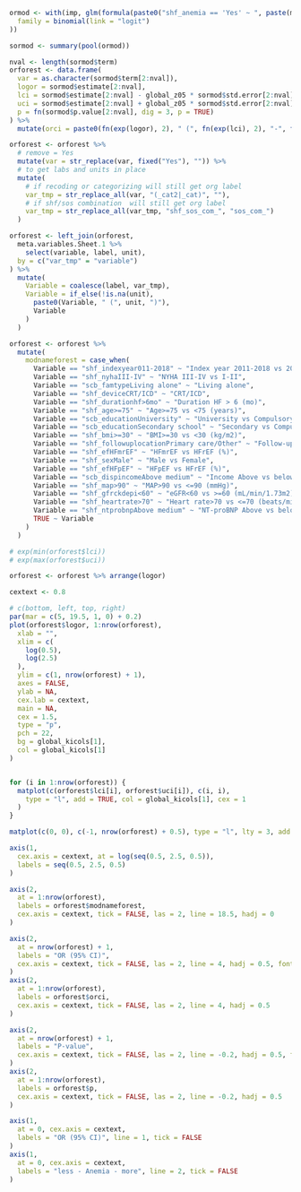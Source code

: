 ```r

ormod <- with(imp, glm(formula(paste0("shf_anemia == 'Yes' ~ ", paste(modvars, collapse = " + "))),
  family = binomial(link = "logit")
))

sormod <- summary(pool(ormod))

nval <- length(sormod$term)
orforest <- data.frame(
  var = as.character(sormod$term[2:nval]),
  logor = sormod$estimate[2:nval],
  lci = sormod$estimate[2:nval] - global_z05 * sormod$std.error[2:nval],
  uci = sormod$estimate[2:nval] + global_z05 * sormod$std.error[2:nval],
  p = fn(sormod$p.value[2:nval], dig = 3, p = TRUE)
) %>%
  mutate(orci = paste0(fn(exp(logor), 2), " (", fn(exp(lci), 2), "-", fn(exp(uci), 2), ")"))

orforest <- orforest %>%
  # remove = Yes
  mutate(var = str_replace(var, fixed("Yes"), "")) %>%
  # to get labs and units in place
  mutate(
    # if recoding or categorizing will still get org label
    var_tmp = str_replace_all(var, "(_cat2|_cat)", ""),
    # if shf/sos combination  will still get org label
    var_tmp = str_replace_all(var_tmp, "shf_sos_com_", "sos_com_")
  )

orforest <- left_join(orforest,
  meta.variables.Sheet.1 %>%
    select(variable, label, unit),
  by = c("var_tmp" = "variable")
) %>%
  mutate(
    Variable = coalesce(label, var_tmp),
    Variable = if_else(!is.na(unit),
      paste0(Variable, " (", unit, ")"),
      Variable
    )
  )

orforest <- orforest %>%
  mutate(
    modnameforest = case_when(
      Variable == "shf_indexyear011-2018" ~ "Index year 2011-2018 vs 2000-2010",
      Variable == "shf_nyhaIII-IV" ~ "NYHA III-IV vs I-II",
      Variable == "scb_famtypeLiving alone" ~ "Living alone",
      Variable == "shf_deviceCRT/ICD" ~ "CRT/ICD",
      Variable == "shf_durationhf>6mo" ~ "Duration HF > 6 (mo)",
      Variable == "shf_age>=75" ~ "Age>=75 vs <75 (years)",
      Variable == "scb_educationUniversity" ~ "University vs Compulsory school",
      Variable == "scb_educationSecondary school" ~ "Secondary vs Compulsory school",
      Variable == "shf_bmi>=30" ~ "BMI>=30 vs <30 (kg/m2)",
      Variable == "shf_followuplocationPrimary care/Other" ~ "Follow-up PC/Other vs Hospital",
      Variable == "shf_efHFmrEF" ~ "HFmrEF vs HFrEF (%)",
      Variable == "shf_sexMale" ~ "Male vs Female",
      Variable == "shf_efHFpEF" ~ "HFpEF vs HFrEF (%)",
      Variable == "scb_dispincomeAbove medium" ~ "Income Above vs below medium",
      Variable == "shf_map>90" ~ "MAP>90 vs <=90 (mmHg)",
      Variable == "shf_gfrckdepi<60" ~ "eGFR<60 vs >=60 (mL/min/1.73m2)",
      Variable == "shf_heartrate>70" ~ "Heart rate>70 vs <=70 (beats/min)",
      Variable == "shf_ntprobnpAbove medium" ~ "NT-proBNP Above vs below medium",
      TRUE ~ Variable
    )
  )
```

```r

# exp(min(orforest$lci))
# exp(max(orforest$uci))

orforest <- orforest %>% arrange(logor)

cextext <- 0.8

# c(bottom, left, top, right)
par(mar = c(5, 19.5, 1, 0) + 0.2)
plot(orforest$logor, 1:nrow(orforest),
  xlab = "",
  xlim = c(
    log(0.5),
    log(2.5)
  ),
  ylim = c(1, nrow(orforest) + 1),
  axes = FALSE,
  ylab = NA,
  cex.lab = cextext,
  main = NA,
  cex = 1.5,
  type = "p",
  pch = 22,
  bg = global_kicols[1],
  col = global_kicols[1]
)


for (i in 1:nrow(orforest)) {
  matplot(c(orforest$lci[i], orforest$uci[i]), c(i, i),
    type = "l", add = TRUE, col = global_kicols[1], cex = 1
  )
}

matplot(c(0, 0), c(-1, nrow(orforest) + 0.5), type = "l", lty = 3, add = TRUE, col = "black")

axis(1,
  cex.axis = cextext, at = log(seq(0.5, 2.5, 0.5)),
  labels = seq(0.5, 2.5, 0.5)
)

axis(2,
  at = 1:nrow(orforest),
  labels = orforest$modnameforest,
  cex.axis = cextext, tick = FALSE, las = 2, line = 18.5, hadj = 0
)

axis(2,
  at = nrow(orforest) + 1,
  labels = "OR (95% CI)",
  cex.axis = cextext, tick = FALSE, las = 2, line = 4, hadj = 0.5, font = 2
)
axis(2,
  at = 1:nrow(orforest),
  labels = orforest$orci,
  cex.axis = cextext, tick = FALSE, las = 2, line = 4, hadj = 0.5
)

axis(2,
  at = nrow(orforest) + 1,
  labels = "P-value",
  cex.axis = cextext, tick = FALSE, las = 2, line = -0.2, hadj = 0.5, font = 2
)
axis(2,
  at = 1:nrow(orforest),
  labels = orforest$p,
  cex.axis = cextext, tick = FALSE, las = 2, line = -0.2, hadj = 0.5
)

axis(1,
  at = 0, cex.axis = cextext,
  labels = "OR (95% CI)", line = 1, tick = FALSE
)
axis(1,
  at = 0, cex.axis = cextext,
  labels = "less - Anemia - more", line = 2, tick = FALSE
)
```
